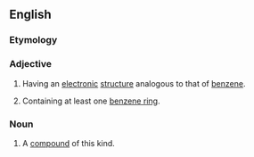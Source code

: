 ==English==

===Etymology===
{{suffix|en|benzene|oid}}

===Adjective===
{{en-adj|-}}

# {{lb|en|organic chemistry}} Having an [[electronic]] [[structure]] analogous to that of [[benzene]].
# {{lb|en|organic chemistry}} Containing at least one [[benzene ring]].

===Noun===
{{en-noun}}

# {{lb|en|organic chemistry}} A [[compound]] of this kind.